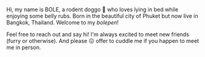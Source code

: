 
<span class="text-xl">H</span><span class="text-lg">i</span>,
my name is <span class="bole">BOLE</span>,
a rodent doggo 🐶 who loves lying in bed while enjoying some belly rubs.
Born in the beautiful city of Phuket but now live in Bangkok, Thailand.
Welcome to my <em class="brighter-80">bolepen</em>!

Feel free to reach out and say hi! I'm always excited to meet new friends
<span class="muted">(furry or otherwise)</span>.
And please 😖 offer to cuddle me if you happen to meet me in person.
